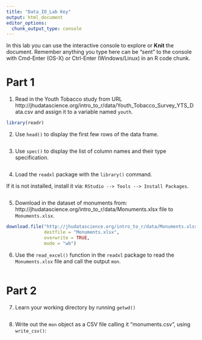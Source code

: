 ```yaml
---
title: "Data_IO_Lab Key"
output: html_document
editor_options: 
  chunk_output_type: console
---
```


In this lab you can use the interactive console to explore or **Knit** the document. 
Remember anything you type here can be "sent" to the console with Cmd-Enter (OS-X) or Ctrl-Enter (Windows/Linux) in an R code chunk.


# Part 1

1.  Read in the Youth Tobacco study from URL 
http://jhudatascience.org/intro_to_r/data/Youth_Tobacco_Survey_YTS_Data.csv
and assign it to a variable named `youth`. 

```r
library(readr)

```

2. Use `head()` to display the first few rows of the data frame. 

```r

```

3. Use `spec()` to display the list of column names and their type specification. 

```r

```

4. Load the `readxl` package with the `library()` command. 

If it is not installed, install it via: `RStudio --> Tools --> Install Packages`. 

```r

```


5. Download in the dataset of monuments from: http://jhudatascience.org/intro_to_r/data/Monuments.xlsx file to `Monuments.xlsx`. 

```r
download.file("http://jhudatascience.org/intro_to_r/data/Monuments.xlsx",
              destfile = "Monuments.xlsx",
              overwrite = TRUE, 
              mode = "wb")
```

6. Use the `read_excel()` function in the `readxl` package to read the `Monuments.xlsx` file and call the output `mon`. 

```r

```


# Part 2

7. Learn your working directory by running `getwd()`

```r

```

8. Write out the `mon` object as a CSV file calling it "monuments.csv", using `write_csv()`:

```r

```

